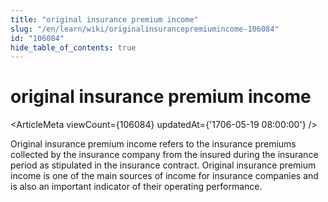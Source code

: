 ```yaml
---
title: "original insurance premium income"
slug: "/en/learn/wiki/originalinsurancepremiumincome-106084"
id: "106084"
hide_table_of_contents: true
---
```



# original insurance premium income

<ArticleMeta viewCount={106084} updatedAt={'1706-05-19 08:00:00'} />

Original insurance premium income refers to the insurance premiums collected by the insurance company from the insured during the insurance period as stipulated in the insurance contract. Original insurance premium income is one of the main sources of income for insurance companies and is also an important indicator of their operating performance.
